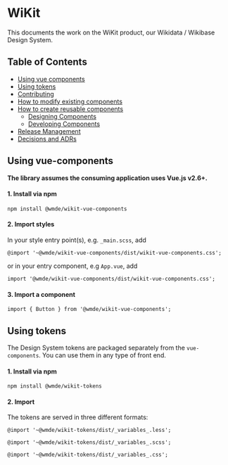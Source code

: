 
<Meta title="Documentation/Getting started" />

# WiKit

This documents the work on the WiKit product, our Wikidata / Wikibase Design System.

## Table of Contents 
* [Using vue components](#using-vue-components)<br/>
* [Using tokens](#using-tokens)<br/>
* [Contributing](?path=/story/documentation-contributing--page)<br/>
* [How to modify existing components](?path=/story/documentation-how-to-modify-existing-components--page)<br/>
* [How to create reusable components](?path=/story/documentation-how-to-create-reusable-components-overview--page)<br/>
    * [Designing Components](?path=/story/documentation-how-to-create-reusable-components-designing-components--page)<br/>
    * [Developing Components](?path=/story/documentation-how-to-create-reusable-components-developing-components--page)<br/>
* [Release Management](?path=/story/documentation-release-management--page)<br/>
* [Decisions and ADRs](?path=/story/documentation-decisions-and-adrs-overview--page)<br/>

## Using vue-components

**The library assumes the consuming application uses Vue.js v2.6+.**

#### 1. Install via npm

`npm install @wmde/wikit-vue-components`

#### 2. Import styles

In your style entry point(s), e.g. `_main.scss`, add

`@import '~@wmde/wikit-vue-components/dist/wikit-vue-components.css';`

or in your entry component, e.g `App.vue`, add

`import '@wmde/wikit-vue-components/dist/wikit-vue-components.css';`

#### 3. Import a component

`import { Button } from '@wmde/wikit-vue-components';`

## Using tokens

The Design System tokens are packaged separately from the `vue-components`.
You can use them in any type of front end.

#### 1. Install via npm

`npm install @wmde/wikit-tokens`

#### 2. Import

The tokens are served in three different formats:

`@import '~@wmde/wikit-tokens/dist/_variables_.less';`

`@import '~@wmde/wikit-tokens/dist/_variables_.scss';`

`@import '~@wmde/wikit-tokens/dist/_variables_.css';`
